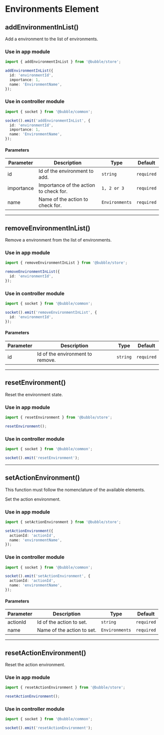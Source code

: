 
# Environments Element

## addEnvironmentInList()

Add a environment to the list of environments.

### Use in app module

```typescript
import { addEnvironmentInList } from '@bubble/store';

addEnvironmentInList({
  id: 'environmentId',
  importance: 1,
  name: 'EnvironmentName',
});
```

### Use in controller module

```typescript
import { socket } from '@bubble/common';

socket().emit('addEnvironmentInList', {
  id: 'environmentId',
  importance: 1,
  name: 'EnvironmentName',
});
```

#### Parameters

| Parameter  | Description                            | Type           | Default    |
| ---------- | -------------------------------------- | -------------- | ---------- |
| id         | Id of the environment to add.          | `string`       | `required` |
| importance | Importance of the action to check for. | `1, 2 or 3`    | `required` |
| name       | Name of the action to check for.       | `Environments` | `required` |

---

## removeEnvironmentInList()

Remove a environment from the list of environments.

### Use in app module

```typescript
import { removeEnvironmentInList } from '@bubble/store';

removeEnvironmentInList({
  id: 'environmentId',
});
```

### Use in controller module

```typescript
import { socket } from '@bubble/common';

socket().emit('removeEnvironmentInList', {
  id: 'environmentId',
});
```

#### Parameters

| Parameter | Description                      | Type     | Default    |
| --------- | -------------------------------- | -------- | ---------- |
| id        | Id of the environment to remove. | `string` | `required` |

---

## resetEnvironment()

Reset the environment state.

### Use in app module

```typescript
import { resetEnvironment } from '@bubble/store';

resetEnvironment();
```

### Use in controller module

```typescript
import { socket } from '@bubble/common';

socket().emit('resetEnvironment');
```

---

## setActionEnvironment()

<Callout emoji="⚠️">
  This function must follow the nomenclature of the available elements.
</Callout>

Set the action environment.

### Use in app module

```typescript
import { setActionEnvironment } from '@bubble/store';

setActionEnvironment({
  actionId: 'actionId',
  name: 'environmentName',
});
```

### Use in controller module

```typescript
import { socket } from '@bubble/common';

socket().emit('setActionEnvironment', {
  actionId: 'actionId',
  name: 'environmentName',
});
```

#### Parameters

| Parameter | Description                | Type           | Default    |
| --------- | -------------------------- | -------------- | ---------- |
| actionId  | Id of the action to set.   | `string`       | `required` |
| name      | Name of the action to set. | `Environments` | `required` |

---

## resetActionEnvironment()

Reset the action environment.

### Use in app module

```typescript
import { resetActionEnvironment } from '@bubble/store';

resetActionEnvironment();
```

### Use in controller module

```typescript
import { socket } from '@bubble/common';

socket().emit('resetActionEnvironment');
```
